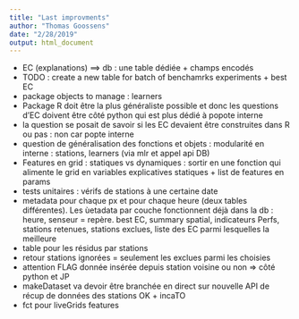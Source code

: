 ```yaml
---
title: "Last improvments"
author: "Thomas Goossens"
date: "2/28/2019"
output: html_document
---
```


* EC (explanations) ==> db : une table dédiée + champs encodés
* TODO : create a new table for batch of benchamrks experiments + best EC
* package objects to manage : learners
* Package R doit être la plus généraliste possible et donc les questions d'EC doivent être côté python qui est plus dédié à popote interne
* la question se posait de savoir si les EC devaient être construites dans R ou pas : non car popte interne
* question de généralisation des fonctions et objets : modularité en interne : stations, learners (via mlr et appel api DB)
* Features en grid : statiques vs dynamiques : sortir en une fonction qui alimente le grid en variables explicatives statiques + list de features en params
* tests unitaires : vérifs de stations à une certaine date
* metadata pour chaque px et pour chaque heure (deux tables différentes). Les ùetadata par couche fonctionnent déjà dans la db : heure, senseur = repère. best EC, summary spatial, indicateurs Perfs, stations retenues, stations exclues, liste des EC parmi lesquelles la meilleure
* table pour les résidus par stations
* retour stations ignorées = seulement les exclues parmi les choisies
* attention FLAG donnée insérée depuis station voisine ou non => côté python et JP
* makeDataset va devoir être branchée en direct sur nouvelle API de récup de données des stations OK + incaTO
* fct pour liveGrids features
